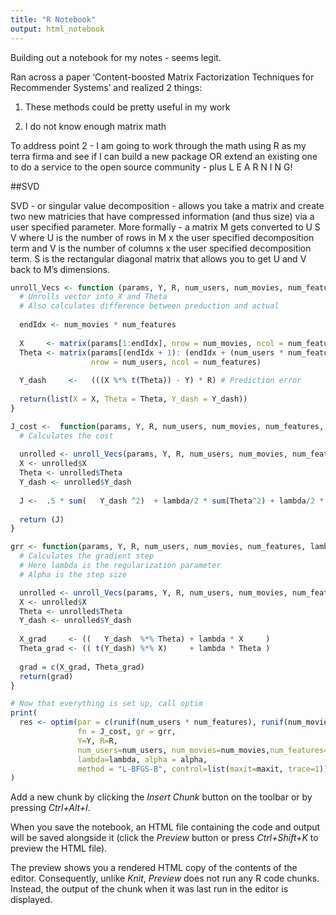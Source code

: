```yaml
---
title: "R Notebook"
output: html_notebook
---
```


Building out a notebook for my notes - seems legit.

Ran across a paper 'Content-boosted Matrix Factorization Techniques for Recommender Systems'
and realized 2 things:

1) These methods could be pretty useful in my work

2) I do not know enough matrix math

To address point 2 - I am going to work through the math using R as my 
terra firma and see if I can build a new package OR extend an existing one to 
do a service to the open source community - plus L E A R N I N G!

##SVD

SVD - or singular value decomposition - allows you take a matrix and create two 
new matricies that have compressed information (and thus size) via a user specified 
parameter.  More formally - a matrix M gets converted to
U S V where U is the number of rows in M x the user specified decomposition term
and V is the number of columns x the user specified decomposition term.  S is 
the rectangular diagonal matrix that allows you to get U and V back to M's dimensions.


```r
unroll_Vecs <- function (params, Y, R, num_users, num_movies, num_features) {
  # Unrolls vector into X and Theta
  # Also calculates difference between preduction and actual 
  
  endIdx <- num_movies * num_features
  
  X     <- matrix(params[1:endIdx], nrow = num_movies, ncol = num_features)
  Theta <- matrix(params[(endIdx + 1): (endIdx + (num_users * num_features))], 
                  nrow = num_users, ncol = num_features)
  
  Y_dash     <-   (((X %*% t(Theta)) - Y) * R) # Prediction error
  
  return(list(X = X, Theta = Theta, Y_dash = Y_dash))
}

J_cost <-  function(params, Y, R, num_users, num_movies, num_features, lambda, alpha) {
  # Calculates the cost
  
  unrolled <- unroll_Vecs(params, Y, R, num_users, num_movies, num_features)
  X <- unrolled$X
  Theta <- unrolled$Theta
  Y_dash <- unrolled$Y_dash
  
  J <-  .5 * sum(   Y_dash ^2)  + lambda/2 * sum(Theta^2) + lambda/2 * sum(X^2)
  
  return (J)
}

grr <- function(params, Y, R, num_users, num_movies, num_features, lambda, alpha) {
  # Calculates the gradient step
  # Here lambda is the regularization parameter
  # Alpha is the step size

  unrolled <- unroll_Vecs(params, Y, R, num_users, num_movies, num_features)
  X <- unrolled$X
  Theta <- unrolled$Theta
  Y_dash <- unrolled$Y_dash
  
  X_grad     <- ((   Y_dash  %*% Theta) + lambda * X     )
  Theta_grad <- (( t(Y_dash) %*% X)     + lambda * Theta )
  
  grad = c(X_grad, Theta_grad)
  return(grad)
}

# Now that everything is set up, call optim
print(
  res <- optim(par = c(runif(num_users * num_features), runif(num_movies * num_features)), # Random starting parameters
               fn = J_cost, gr = grr, 
               Y=Y, R=R, 
               num_users=num_users, num_movies=num_movies,num_features=num_features, 
               lambda=lambda, alpha = alpha, 
               method = "L-BFGS-B", control=list(maxit=maxit, trace=1))
)
```

Add a new chunk by clicking the *Insert Chunk* button on the toolbar or by pressing *Ctrl+Alt+I*.

When you save the notebook, an HTML file containing the code and output will be saved alongside it (click the *Preview* button or press *Ctrl+Shift+K* to preview the HTML file).

The preview shows you a rendered HTML copy of the contents of the editor. Consequently, unlike *Knit*, *Preview* does not run any R code chunks. Instead, the output of the chunk when it was last run in the editor is displayed.
